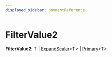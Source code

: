 ```yaml
---
displayed_sidebar: paymentReference
---
```



# FilterValue2

 **FilterValue2**: T \| [ExpandScalar](payment.ExpandScalar.mdx)&#60;T&#62; \| [Primary](payment.Primary.mdx)&#60;T&#62;
